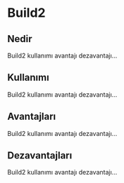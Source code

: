 # Build2 {-}

##  Nedir {-}

Build2 kullanımı avantajı dezavantajı...

##  Kullanımı {-}

Build2 kullanımı avantajı dezavantajı...

##  Avantajları {-}

Build2 kullanımı avantajı dezavantajı...

##  Dezavantajları {-}

Build2 kullanımı avantajı dezavantajı...

